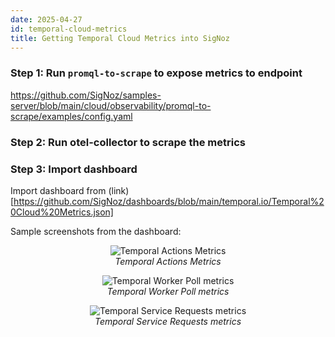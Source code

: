 ```yaml
---
date: 2025-04-27
id: temporal-cloud-metrics
title: Getting Temporal Cloud Metrics into SigNoz
---
```


### Step 1: Run `promql-to-scrape` to expose metrics to endpoint

https://github.com/SigNoz/samples-server/blob/main/cloud/observability/promql-to-scrape/examples/config.yaml

### Step 2: Run otel-collector to scrape the metrics


### Step 3: Import dashboard

Import dashboard from (link)[https://github.com/SigNoz/dashboards/blob/main/temporal.io/Temporal%20Cloud%20Metrics.json]

Sample screenshots from the dashboard:

<figure data-zoomable align='center'>
    <img src="/img/docs/integrations/temporal/cloud-metrics/temporal-cloud-metrics-1.webp" alt="Temporal Actions Metrics"/>
    <figcaption><i>Temporal Actions Metrics</i></figcaption>
</figure>
<figure data-zoomable align='center'>
    <img src="/img/docs/integrations/temporal/cloud-metrics/temporal-cloud-metrics-2.webp" alt="Temporal Worker Poll metrics"/>
    <figcaption><i>Temporal Worker Poll metrics</i></figcaption>
</figure>
<figure data-zoomable align='center'>
    <img src="/img/docs/integrations/temporal/cloud-metrics/temporal-cloud-metrics-3.webp" alt="Temporal Service Requests metrics"/>
    <figcaption><i>Temporal Service Requests metrics</i></figcaption>
</figure>